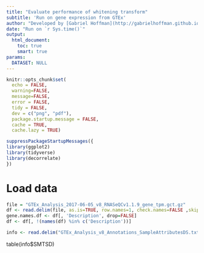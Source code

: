 ```yaml
---
title: "Evaluate performance of whitening transform"
subtitle: 'Run on gene expression from GTEx'
author: "Developed by [Gabriel Hoffman](http://gabrielhoffman.github.io/)"
date: "Run on `r Sys.time()`"
output: 
  html_document:
    toc: true
    smart: true
params:
  DATASET: NULL
---
```



<!--- 

cd /hpc/users/hoffmg01/work/decorrelate_analysis

git pull 
R

system("git pull"); rmarkdown::render("gtex.Rmd")



# https://hoffmg01.hpc.mssm.edu/decorrelate_analysis


--->


```r
knitr::opts_chunk$set(
  echo = FALSE,
  warning=FALSE,
  message=FALSE,
  error = FALSE,
  tidy = FALSE,
  dev = c("png", "pdf"),
  package.startup.message = FALSE,
  cache = TRUE,
  cache.lazy = TRUE)
```


```r
suppressPackageStartupMessages({
library(ggplot2)
library(tidyverse)
library(decorrelate)
})
```

# Load data
```r
file = "GTEx_Analysis_2017-06-05_v8_RNASeQCv1.1.9_gene_tpm.gct.gz"
df <- read.delim(file, as.is=TRUE, row.names=1, check.names=FALSE ,skip=2)
gene.names.df <- df[, 'Description', drop=FALSE]
df <- df[, !(names(df) %in% c('Description'))]

info <- read.delim("GTEx_Analysis_v8_Annotations_SampleAttributesDS.txt", as.is=TRUE, header=TRUE, row.names=1
```




table(info$SMTSD)





